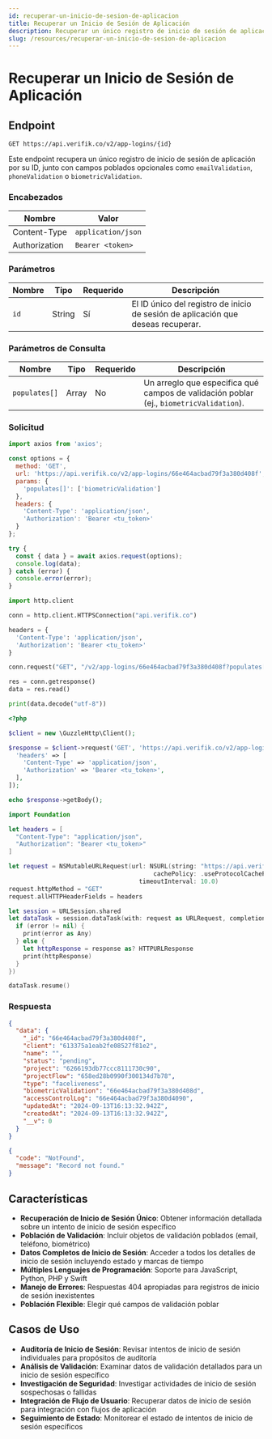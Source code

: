 ```yaml
---
id: recuperar-un-inicio-de-sesion-de-aplicacion
title: Recuperar un Inicio de Sesión de Aplicación
description: Recuperar un único registro de inicio de sesión de aplicación por su ID con campos poblados opcionales
slug: /resources/recuperar-un-inicio-de-sesion-de-aplicacion
---
```



# Recuperar un Inicio de Sesión de Aplicación

## Endpoint

```
GET https://api.verifik.co/v2/app-logins/{id}
```

Este endpoint recupera un único registro de inicio de sesión de aplicación por su ID, junto con campos poblados opcionales como `emailValidation`, `phoneValidation` o `biometricValidation`.

### Encabezados

| Nombre        | Valor              |
| ------------- | ------------------ |
| Content-Type  | `application/json` |
| Authorization | `Bearer <token>`   |

### Parámetros

| Nombre | Tipo   | Requerido | Descripción                                                 |
| ------ | ------ | --------- | ----------------------------------------------------------- |
| `id`   | String | Sí        | El ID único del registro de inicio de sesión de aplicación que deseas recuperar. |

### Parámetros de Consulta

| Nombre        | Tipo  | Requerido | Descripción                                                                            |
| ------------- | ----- | --------- | -------------------------------------------------------------------------------------- |
| `populates[]` | Array | No        | Un arreglo que especifica qué campos de validación poblar (ej., `biometricValidation`). |

### Solicitud

<Tabs>
  <TabItem value="javascript" label="JavaScript">

```javascript
import axios from 'axios';

const options = {
  method: 'GET',
  url: 'https://api.verifik.co/v2/app-logins/66e464acbad79f3a380d408f',
  params: {
    'populates[]': ['biometricValidation']
  },
  headers: {
    'Content-Type': 'application/json',
    'Authorization': 'Bearer <tu_token>'
  }
};

try {
  const { data } = await axios.request(options);
  console.log(data);
} catch (error) {
  console.error(error);
}
```

  </TabItem>
  <TabItem value="python" label="Python">

```python
import http.client

conn = http.client.HTTPSConnection("api.verifik.co")

headers = {
  'Content-Type': 'application/json',
  'Authorization': 'Bearer <tu_token>'
}

conn.request("GET", "/v2/app-logins/66e464acbad79f3a380d408f?populates[]=biometricValidation", headers=headers)

res = conn.getresponse()
data = res.read()

print(data.decode("utf-8"))
```

  </TabItem>
  <TabItem value="php" label="PHP">

```php
<?php

$client = new \GuzzleHttp\Client();

$response = $client->request('GET', 'https://api.verifik.co/v2/app-logins/66e464acbad79f3a380d408f?populates[]=biometricValidation', [
  'headers' => [
    'Content-Type' => 'application/json',
    'Authorization' => 'Bearer <tu_token>',
  ],
]);

echo $response->getBody();
```

  </TabItem>
  <TabItem value="swift" label="Swift">

```swift
import Foundation

let headers = [
  "Content-Type": "application/json",
  "Authorization": "Bearer <tu_token>"
]

let request = NSMutableURLRequest(url: NSURL(string: "https://api.verifik.co/v2/app-logins/66e464acbad79f3a380d408f?populates[]=biometricValidation")! as URL,
                                        cachePolicy: .useProtocolCachePolicy,
                                    timeoutInterval: 10.0)
request.httpMethod = "GET"
request.allHTTPHeaderFields = headers

let session = URLSession.shared
let dataTask = session.dataTask(with: request as URLRequest, completionHandler: { (data, response, error) -> Void in
  if (error != nil) {
    print(error as Any)
  } else {
    let httpResponse = response as? HTTPURLResponse
    print(httpResponse)
  }
})

dataTask.resume()
```

  </TabItem>
</Tabs>

### Respuesta

<Tabs>
  <TabItem value="200" label="200">

```json
{
  "data": {
    "_id": "66e464acbad79f3a380d408f",
    "client": "613375a1eab2fe08527f81e2",
    "name": "",
    "status": "pending",
    "project": "6266193db77ccc8111730c90",
    "projectFlow": "658ed28b0990f300134d7b78",
    "type": "faceliveness",
    "biometricValidation": "66e464acbad79f3a380d408d",
    "accessControlLog": "66e464acbad79f3a380d4090",
    "updatedAt": "2024-09-13T16:13:32.942Z",
    "createdAt": "2024-09-13T16:13:32.942Z",
    "__v": 0
  }
}
```

  </TabItem>
  <TabItem value="404" label="404">

```json
{
  "code": "NotFound",
  "message": "Record not found."
}
```

  </TabItem>
</Tabs>

## Características

- **Recuperación de Inicio de Sesión Único**: Obtener información detallada sobre un intento de inicio de sesión específico
- **Población de Validación**: Incluir objetos de validación poblados (email, teléfono, biométrico)
- **Datos Completos de Inicio de Sesión**: Acceder a todos los detalles de inicio de sesión incluyendo estado y marcas de tiempo
- **Múltiples Lenguajes de Programación**: Soporte para JavaScript, Python, PHP y Swift
- **Manejo de Errores**: Respuestas 404 apropiadas para registros de inicio de sesión inexistentes
- **Población Flexible**: Elegir qué campos de validación poblar

## Casos de Uso

- **Auditoría de Inicio de Sesión**: Revisar intentos de inicio de sesión individuales para propósitos de auditoría
- **Análisis de Validación**: Examinar datos de validación detallados para un inicio de sesión específico
- **Investigación de Seguridad**: Investigar actividades de inicio de sesión sospechosas o fallidas
- **Integración de Flujo de Usuario**: Recuperar datos de inicio de sesión para integración con flujos de aplicación
- **Seguimiento de Estado**: Monitorear el estado de intentos de inicio de sesión específicos

